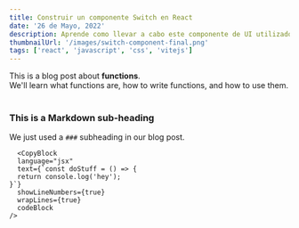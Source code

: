 ```yaml
---
title: Construir un componente Switch en React
date: '26 de Mayo, 2022'
description: Aprende como llevar a cabo este componente de UI utilizado en muchos sitios de manera simple con React.
thumbnailUrl: '/images/switch-component-final.png'
tags: ['react', 'javascript', 'css', 'vitejs']
---
```


<div>
  This is a blog post about <strong>functions</strong>. <br />
  We'll learn what functions are, how to write functions, and how to use them.
</div>

<br />

### This is a Markdown sub-heading

We just used a `###` subheading in our blog post.

```
  <CopyBlock
  language="jsx"
  text={`const doStuff = () => {
  return console.log('hey');
}`}
  showLineNumbers={true}
  wrapLines={true}
  codeBlock
/>
```
